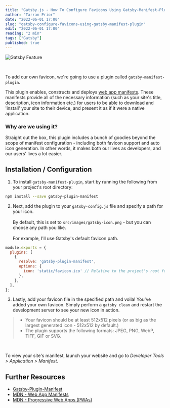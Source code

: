 ```yaml
---
title: "Gatsby.js - How To Configure Favicons Using Gatsby-Manifest-Plugin"
author: "Tarran Prior"
date: "2022-06-01 17:00"
slug: "gatsby-configure-favicons-using-gatsby-manifest-plugin"
edit: "2022-06-01 17:00"
reading: "2 min"
tags: ["Gatsby"]
published: true
---
```


![Gatsby Feature](./gatsby-feature.png)

<br />

To add our own favicon, we're going to use a plugin called `gatsby-manifest-plugin`.

This plugin enables, constructs and deploys [web app manifests](https://developer.mozilla.org/en-US/docs/Web/Manifest). These manifests provide all of the necessary information (such as your site's title, description, icon information etc.) for users to be able to download and 'install' your site to their device, and present it as if it were a native application.

### Why are we using it?

Straight out the box, this plugin includes a bunch of goodies beyond the scope of manifest configuration - including both favicon support and auto icon generation. In other words, it makes both our lives as developers, and our users' lives a lot easier.

## Installation / Configuration
1. To install `gatsby-manifest-plugin`, start by running the following from your project's root directory:
```bash
npm install --save gatsby-plugin-manifest
```

2. Next, add the plugin to your `gatsby-config.js` file and specify a path for your icon.<br /><br />By default, this is set to `src/images/gatsby-icon.png` - but you can choose any path you like.<br/><br/>
For example, I'll use Gatsby's default favicon path.
```javascript
module.exports = {
  plugins: [
    {
      resolve: 'gatsby-plugin-manifest',
      options: {
        icon: 'static/favicon.ico' // Relative to the project's root folder
      },
    },
  ],
};
```

3. Lastly, add your favicon file in the specified path and voila! You've added your own favicon. Simply perform a `gatsby clean` and restart the development server to see your new icon in action.

> - Your favicon should be at least 512x512 pixels (or as big as the largest generated icon - 512x512 by default.)
> - The plugin supports the following formats: JPEG, PNG, WebP, TIFF, GIF or SVG.

<br />

To view your site's manifest, launch your website and go to *Developer Tools > Application > Manifest*.

## Further Resources
- [Gatsby-Plugin-Manifest](https://www.gatsbyjs.com/plugins/gatsby-plugin-manifest/)
- [MDN - Web App Manifests](https://developer.mozilla.org/en-US/docs/Web/Manifest)
- [MDN - Progressive Web Apps (PWAs)](https://developer.mozilla.org/en-US/docs/Web/Progressive_web_apps)